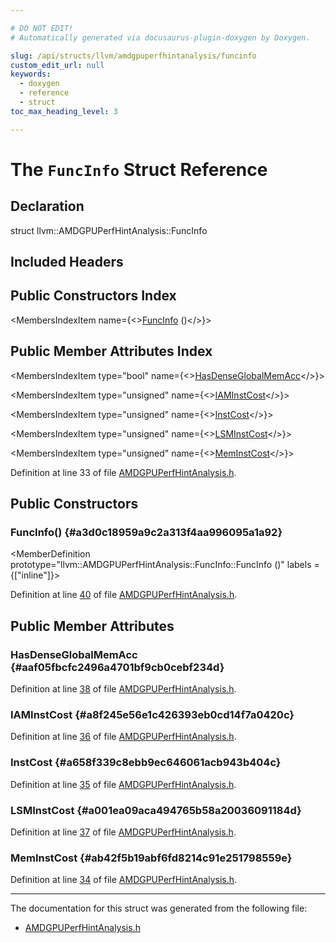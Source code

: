 ```yaml
---

# DO NOT EDIT!
# Automatically generated via docusaurus-plugin-doxygen by Doxygen.

slug: /api/structs/llvm/amdgpuperfhintanalysis/funcinfo
custom_edit_url: null
keywords:
  - doxygen
  - reference
  - struct
toc_max_heading_level: 3

---
```





# The `FuncInfo` Struct Reference

<DoxygenPage pluginConfig={pluginConfig}>



## Declaration

<CodeBlock>struct llvm::AMDGPUPerfHintAnalysis::FuncInfo</CodeBlock>

## Included Headers

<IncludesList>
<IncludesListItem
  filePath="Target/AMDGPU/AMDGPUPerfHintAnalysis.h"
  permalink="/docs/api/files/lib/lib/target/lib/target/amdgpu/amdgpuperfhintanalysis-h"
  isLocal="true" />
</IncludesList>

## Public Constructors Index

<MembersIndex>

<MembersIndexItem
  name={<><a href="#a3d0c18959a9c2a313f4aa996095a1a92">FuncInfo</a> ()</>}>
</MembersIndexItem>

</MembersIndex>

## Public Member Attributes Index

<MembersIndex>

<MembersIndexItem
  type="bool"
  name={<><a href="#aaf05fbcfc2496a4701bf9cb0cebf234d">HasDenseGlobalMemAcc</a></>}>
</MembersIndexItem>

<MembersIndexItem
  type="unsigned"
  name={<><a href="#a8f245e56e1c426393eb0cd14f7a0420c">IAMInstCost</a></>}>
</MembersIndexItem>

<MembersIndexItem
  type="unsigned"
  name={<><a href="#a658f339c8ebb9ec646061acb943b404c">InstCost</a></>}>
</MembersIndexItem>

<MembersIndexItem
  type="unsigned"
  name={<><a href="#a001ea09aca494765b58a20036091184d">LSMInstCost</a></>}>
</MembersIndexItem>

<MembersIndexItem
  type="unsigned"
  name={<><a href="#ab42f5b19abf6fd8214c91e251798559e">MemInstCost</a></>}>
</MembersIndexItem>

</MembersIndex>


Definition at line 33 of file <a href="/docs/api/files/lib/lib/target/lib/target/amdgpu/amdgpuperfhintanalysis-h">AMDGPUPerfHintAnalysis.h</a>.

<SectionDefinition>

## Public Constructors

### FuncInfo() {#a3d0c18959a9c2a313f4aa996095a1a92}

<MemberDefinition
  prototype="llvm::AMDGPUPerfHintAnalysis::FuncInfo::FuncInfo ()"
  labels = {["inline"]}>

Definition at line <a href="/docs/api/files/lib/lib/target/lib/target/amdgpu/amdgpuperfhintanalysis-h/#l00040">40</a> of file <a href="/docs/api/files/lib/lib/target/lib/target/amdgpu/amdgpuperfhintanalysis-h">AMDGPUPerfHintAnalysis.h</a>.
</MemberDefinition>

</SectionDefinition>

<SectionDefinition>

## Public Member Attributes

### HasDenseGlobalMemAcc {#aaf05fbcfc2496a4701bf9cb0cebf234d}

<MemberDefinition
  prototype="bool llvm::AMDGPUPerfHintAnalysis::FuncInfo::HasDenseGlobalMemAcc">

Definition at line <a href="/docs/api/files/lib/lib/target/lib/target/amdgpu/amdgpuperfhintanalysis-h/#l00038">38</a> of file <a href="/docs/api/files/lib/lib/target/lib/target/amdgpu/amdgpuperfhintanalysis-h">AMDGPUPerfHintAnalysis.h</a>.
</MemberDefinition>

### IAMInstCost {#a8f245e56e1c426393eb0cd14f7a0420c}

<MemberDefinition
  prototype="unsigned llvm::AMDGPUPerfHintAnalysis::FuncInfo::IAMInstCost">

Definition at line <a href="/docs/api/files/lib/lib/target/lib/target/amdgpu/amdgpuperfhintanalysis-h/#l00036">36</a> of file <a href="/docs/api/files/lib/lib/target/lib/target/amdgpu/amdgpuperfhintanalysis-h">AMDGPUPerfHintAnalysis.h</a>.
</MemberDefinition>

### InstCost {#a658f339c8ebb9ec646061acb943b404c}

<MemberDefinition
  prototype="unsigned llvm::AMDGPUPerfHintAnalysis::FuncInfo::InstCost">

Definition at line <a href="/docs/api/files/lib/lib/target/lib/target/amdgpu/amdgpuperfhintanalysis-h/#l00035">35</a> of file <a href="/docs/api/files/lib/lib/target/lib/target/amdgpu/amdgpuperfhintanalysis-h">AMDGPUPerfHintAnalysis.h</a>.
</MemberDefinition>

### LSMInstCost {#a001ea09aca494765b58a20036091184d}

<MemberDefinition
  prototype="unsigned llvm::AMDGPUPerfHintAnalysis::FuncInfo::LSMInstCost">

Definition at line <a href="/docs/api/files/lib/lib/target/lib/target/amdgpu/amdgpuperfhintanalysis-h/#l00037">37</a> of file <a href="/docs/api/files/lib/lib/target/lib/target/amdgpu/amdgpuperfhintanalysis-h">AMDGPUPerfHintAnalysis.h</a>.
</MemberDefinition>

### MemInstCost {#ab42f5b19abf6fd8214c91e251798559e}

<MemberDefinition
  prototype="unsigned llvm::AMDGPUPerfHintAnalysis::FuncInfo::MemInstCost">

Definition at line <a href="/docs/api/files/lib/lib/target/lib/target/amdgpu/amdgpuperfhintanalysis-h/#l00034">34</a> of file <a href="/docs/api/files/lib/lib/target/lib/target/amdgpu/amdgpuperfhintanalysis-h">AMDGPUPerfHintAnalysis.h</a>.
</MemberDefinition>

</SectionDefinition>

<hr/>

The documentation for this struct was generated from the following file:

<ul>
<li><a href="/docs/api/files/lib/lib/target/lib/target/amdgpu/amdgpuperfhintanalysis-h">AMDGPUPerfHintAnalysis.h</a></li>
</ul>

</DoxygenPage>

